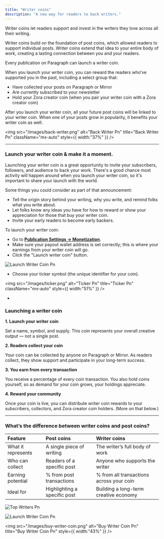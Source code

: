 ```yaml
---
title: "Writer coins"
description: "A new way for readers to back writers."
---
```


Writer coins let readers support and invest in the writers they love across all their writing.

Writer coins build on the foundation of post coins, which allowed readers to support individual posts. Writer coins extend that idea to your entire body of work, creating a lasting connection between you and your readers.

Every publication on Paragraph can launch a writer coin.

When you launch your writer coin, you can reward the readers who’ve supported you in the past, including a select group that:

- Have collected your posts on Paragraph or Mirror
- Are currently subscribed to your newsletter
- Hold your Zora creator coin (when you pair your writer coin with a Zora creator coin)

After you launch your writer coin, all your future post coins will be linked to your writer coin. When one of your posts grow in popularity, it benefits your writer coin as well.

<img
  src="/images/back-writer.png"
  alt="Back Writer Pn"
  title="Back Writer Pn"
  className="mx-auto"
  style={{ width:"37%" }}
/>

---

### **Launch your writer coin & make it a moment.**

Launching your writer coin is a great opportunity to invite your subscribers, followers, and audience to back your work. There's a good chance most activity will happen around when you launch your writer coin, so it's important to share your launch with the world.

Some things you could consider as part of that announcement:

- Tell the origin story behind your writing, why you write, and remind folks what you write about.
- Let folks know any ideas you have for how to reward or show your appreciation for those that buy your writer coin.
- Invite your early readers to become early backers.

To launch your writer coin:

- Go to [**Publication Settings → Monetization**](https://paragraph.com/settings/publication/monetization).
- Make sure your payout wallet address is set correctly; this is where your earnings from your writer coin will go.
- Click the "Launch writer coin" button.

![Launch Writer Coin Pn](/images/launch-writer-coin.png)

- Choose your ticker symbol (the unique identifier for your coin).

<img
  src="/images/ticker.png"
  alt="Ticker Pn"
  title="Ticker Pn"
  className="mx-auto"
  style={{ width:"51%" }}
/>

- 

### **Launching a writer coin**

**1. Launch your writer coin**

Set a name, symbol, and supply. This coin represents your overall creative output — not a single post.

**2. Readers collect your coin**

Your coin can be collected by anyone on Paragraph or Mirror. As readers collect, they show support and participate in your long-term success.

**3. You earn from every transaction**

You receive a percentage of every coin transaction. You also hold coins yourself, so as demand for your coin grows, your holdings appreciate.

**4. Reward your community**

Once your coin is live, you can distribute writer coin rewards to your subscribers, collectors, and Zora creator coin holders. (More on that below.)

---

### **What’s the difference between writer coins and post coins?**

| **Feature**        | **Post coins**               | **Writer coins**                         |
| :----------------- | :--------------------------- | :--------------------------------------- |
| What it represents | A single piece of writing    | The writer’s full body of work           |
| Who can collect    | Readers of a specific post   | Anyone who supports the writer           |
| Earning potential  | % from post transactions     | % from all transactions across your coin |
| Ideal for          | Highlighting a specific post | Building a long-term creative economy    |

![Top Writers Pn](/images/top-writers.png)

![Launch Writer Coin Pn](/images/launch-writer-coin.png)

<img
  src="/images/buy-writer-coin.png"
  alt="Buy Writer Coin Pn"
  title="Buy Writer Coin Pn"
  style={{ width:"43%" }}
/>